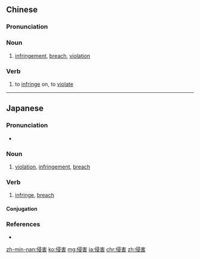 ==Chinese==
{{zh-forms}}

===Pronunciation===
{{zh-pron
|m=qīnhài
|c=cam1 hoi6
|h=pfs=chhîm-hoi
|mn=chhim-hāi
|cat=n,v
}}

===Noun===
{{zh-noun}}

# [[infringement]], [[breach]], [[violation]]

===Verb===
{{zh-verb}}

# to [[infringe]] on, to [[violate]]

----

==Japanese==
{{ja-kanjitab|しん|がい|yomi=on}}

===Pronunciation===
* {{ja-pron|しんがい|y=o|acc=0|acc_ref=NHK}}

===Noun===
{{ja-noun|しんがい}}
# [[violation]], [[infringement]], [[breach]]
#: {{ja-usex|Ａ社は人権'''侵害'''で告訴された。|Ａ しゃ は じんけん '''しんがい''' で こくそ された。|Company A was sued for human rights '''violations'''.}}

===Verb===
{{ja-verb-suru|しんがい}}

# [[infringe]], [[breach]]

====Conjugation====
{{ja-suru|しんがい}}

===References===
<references/>
* {{R:Shogakukan}}

[[zh-min-nan:侵害]]
[[ko:侵害]]
[[mg:侵害]]
[[ja:侵害]]
[[chr:侵害]]
[[zh:侵害]]